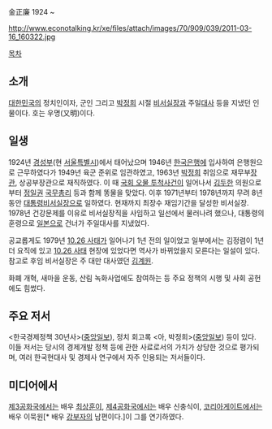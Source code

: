 金正廉 
1924 ~ 

http://www.econotalking.kr/xe/files/attach/images/70/909/039/2011-03-16_160322.jpg

[[목차]]
== 소개 ==
[[대한민국]]의 정치인이자, 군인 그리고 [[박정희]] 시절 [[비서실장]]과 주일[[대사]] 등을 지냈던 인물이다. 호는 우명(又明)이다. 

== 일생 ==
1924년 [[경성부]](현 [[서울특별시]])에서 태어났으며 1946년 [[한국은행]]에 입사하여 은행원으로 근무하였다가 1949년 육군 준위로 임관하였고, 1963년 [[박정희]] 취임으로 재무부[[장관]], 상공부장관으로 재직하였다. 이 때 [[국회 오물 투척사건]]이 일어나서 [[김두한]] 의원으로부터 [[정일권]] [[국무총리]] 등과 함께 똥물을 맞았다. 이후 1971년부터 1978년까지 무려 8년동안 [[대통령비서실]]장으로 일하였다. 현재까지 최장수 재임기간을 달성한  비서실장. 1978년 건강문제를 이유로 비서실장직을 사임하고 일선에서 물러나려 했으나, 대통령의 훈령으로 [[일본]]으로 건너가 주일대사를 지냈었다.

공교롭게도 1979년 [[10.26 사태]]가 일어나기 1년 전의 일이었고 일부에서는 김정렴이 1년 더 요직에 있고 [[10.26 사태]] 현장에 있었다면 역사가 바뀌었을지 모른다는 일설이 있다. 참고로 후임 비서실장은 주 대만 대사였던 [[김계원]]. 

화폐 개혁, 새마을 운동, 산림 녹화사업에도 참여하는 등 주요 정책의 시행 및 사회 공헌에도 힘썼다. 

== 주요 저서 ==
<한국경제정책 30년사>([[중앙일보]]), 정치 회고록 <아, 박정희>([[중앙일보]]) 등이 있다. 이들 저서는 당시의 경제개발 정책 등에 관한 사료로서의 가치가 상당한 것으로 평가되며, 여러 한국현대사 및 경제사 연구에서 자주 인용되는 저서들이다.  

== 미디어에서 ==
[[제3공화국(드라마)|제3공화국]]에서는 배우 [[최상훈]]이, [[제4공화국(드라마)|제4공화국]]에서는 배우 신충식이, [[코리아게이트]]에서는 배우 이묵원[* 배우 [[강부자]]의 남편이다.]이 그를 연기하였다.
